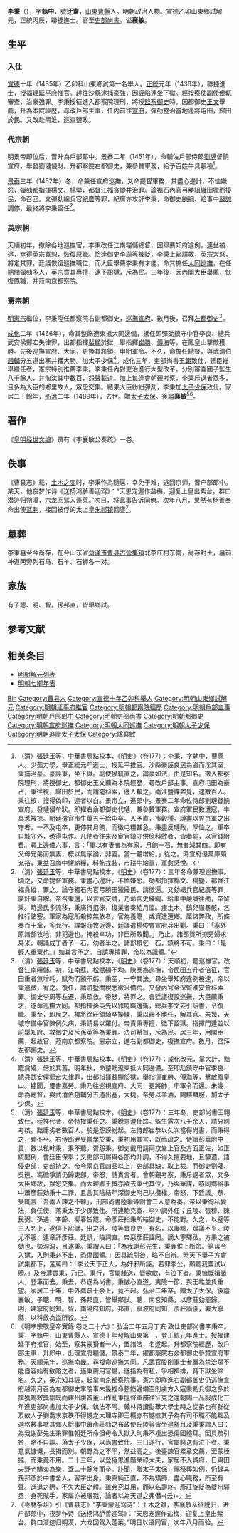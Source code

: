 {{Otheruses|other=名为李执中的其他人物|李执中}}
{{明清人物信息框
| 姓名 = 李秉
| 原名 =
| 圖片名稱= 
| 圖片大小 = 
| 圖片說明 = 
| 最高職務 = 太子少保吏部尚書
| 國家 = 大明
| 爵位 =
| 籍貫 = [[山東承宣布政使司|山東承宣布政使司]][[濟寧府|濟寧府]][[曹縣|曹縣]]
| 族裔 = 漢族
| 旗籍 = 
| 字號 = 字執中，號迂齋
| 諡號 = 襄敏
| 出生日期 = [[永乐_(明朝)|永樂]]六年（1408年）
| 出生地點 = 
| 逝世日期 = [[弘治_(明朝)|弘治]]二年（1489年）
| 逝世地點 = 
| 墓葬 =
| 配偶 =
| 親屬 =
| 出身 = 
* 宣德十年乙卯科山東鄉試第一名舉人 
*正統元年丙辰科同進士出身
| 經歷 = 
| 著作 =
}}
'''李秉'''（{{bd|1408年||1489年|catIdx=Li李}}），字'''執中'''，號'''迂齋'''，[[山東等處承宣布政使司|山東]][[曹縣|曹縣]]人。明朝政治人物。宣德乙卯山東鄉試解元，正統丙辰，聯捷進士。官至[[明朝吏部尚書|吏部尚書]]。谥'''襄敏'''。

== 生平 ==
===入仕===
[[宣德|宣德]]十年（1435年）乙卯科山東鄉試第一名舉人。[[正统_(年号)|正統]]元年（1436年），聯捷進士，授福建[[延平府|延平府]]推官。趕往沙縣逮捕豪強，因誣陷連坐下獄。經按察使副使[[侯軏|侯軏]]審查，治豪強罪。李秉授征進入都察院理刑，將授[[監察御史|監察御史]]時，因都御史[[王文|王文]]舉薦，升為本院經歷，尋改戶部主事，任内前往[[宣府|宣府]]，彈劾整治當地邊將屯田，歸田於民。又改赴兩淮，巡查鹽政。

===代宗朝===
明景帝即位后，晋升為戶部郎中。景泰二年（1451年），命輔佐戶部侍郎[[劉璉|劉璉]]督餉宣府，舉發劉璉侵財。升都察院右都御史，兼參贊軍務，給予百姓牛具穀種<ref>（清）[[張廷玉|張廷玉]]等，中華書局點校本，《[[明史|明史]]》（卷177）：李秉，字執中，曹縣人。少孤力學，舉正統元年進士，授延平推官。沙縣豪誣良民為盜而淫其室，秉捕治豪。豪誣秉，坐下獄。副使侯軏直之，論豪如法，由是知名。徵入都察院理刑，將授御史，都御史王文薦為本院經歷，尋改戶部主事。宣府屯田為豪占，秉往視，歸田於民，而請罷科索，邊人賴之。兩淮鹽課弊覺，逮數百人。秉往核，搜得偽印，逮者以白。景帝立，進郎中。景泰二年命佐侍郎劉璉督餉宣府，發璉侵牟狀。即擢右僉都御史代璉，兼參贊軍務。宣府軍民數遭寇，牛具悉被掠。朝廷遣官市牛萬五千給屯卒。人予直，市穀種。璉盡以畀京軍之出守者，一不及屯卒，更停其月餉，而徵屯糧甚急。秉盡反璉政，厚恤之。軍卒自城守外，悉得屯作。凡使者往來及宦官鎮守供億科斂者，皆奏罷，以官錢給費。尋上邊備六事，言：「軍以有妻者為有家，月餉一石，無者減其四。即有父母兄弟而無妻，概以無家論，非義。當一體增給。」從之。時宣府億萬庫頗充裕，秉益召商中鹽納糧，料飭戎裝，市耕牛給軍，軍愈感悅。</ref>。

[[景泰_(明朝)|景泰]]三年（1452年）冬，命兼任宣府巡撫，又命提督軍務，其盡心邊計，不恤嫌怨，彈劾都指揮[[楊文|楊文]]、[[楊鑒|楊鑒]]，都督[[江福|江福]]貪縱并治罪。論獨石內官弓勝組織田獵而擾民，命召回。又彈劾總兵官[[紀廣|紀廣]]等罪，紀廣亦攻訐李秉，命御史[[練綱|練綱]]、給事中[[嚴誠|嚴誠]]調停，最終將李秉留任<ref>（清）[[張廷玉|張廷玉]]等，中華書局點校本，《[[明史|明史]]》（卷177）：三年冬命兼理巡撫事。頃之，又命提督軍務。秉盡心邊計，不恤嫌怨。劾都指揮楊文、楊鑒，都督江福貪縱，罪之。論守獨石內官弓勝田獵擾民，請徵還。又劾總兵官紀廣等罪，廣訐秉自解。帝召秉還，以言官交請，乃命御史練綱、給事中嚴誠往勘，卒留秉。時邊民多流移，秉廣行招徠，復業者奏給月廩。瘞土木、鷂兒嶺暴骸，乞推行諸塞。軍家為寇所殺掠無依者，官為養贍，或資遣還鄉。厘諸弊政，所條奏百十章，多允行。諜報寇牧近邊，廷議遣楊俊會宣府兵出剿。秉曰：「塞外原諸部牧地，非犯邊也。掩殺幸功，非臣所敢聞。」乃止。諸部質所掠男婦求易米，朝議成丁者予一石，幼者半之。諸部概乞一石，鎮將不可。秉曰：「是輕人重粟也。」如其言予之。自請專擅罪，帝以為識體。”</ref>。

===英宗朝===
天順初年，撤除各地巡撫官，李秉改任江南糧儲總督，因舉薦知府違例，連坐被逮，幸得英宗寬恕，恢復原職。恰逢御史[[李周|李周]]等被貶，李秉上疏請救，英宗大怒，將定其罪。廷議恢復巡撫職位，而大臣舉薦李秉有才能，命其擔任[[大同巡撫|大同巡撫]]，在任期間彈劾多人，英宗責其專擅，逮下[[詔獄|詔獄]]，斥為民。三年後，因內閣大臣舉薦，恢復原職，并蒞南京都察院。

===憲宗朝===
[[明憲宗|明憲宗]]繼位，李秉陞任都察院右副都御史，[[宣府巡撫|巡撫宣府]]。數月後，召拜[[左都御史|左都御史]]<ref>（清）[[張廷玉|張廷玉]]等，中華書局點校本，《[[明史|明史]]》（卷177）：天順初，罷巡撫官，改督江南糧儲。初，江南蘇、松賦額不均。陳泰為巡撫，令民田五升者倍征，官田重者無增耗，賦均而額不虧。秉至，一守其法。尋坐舉知府違例被逮，帝以秉過微，宥之。復任，請滸墅關稅悉徵米備荒。又發內官金保監淮安倉科索罪。御史李周等左遷，秉疏救。帝怒，將罪之。會廷議復設巡撫，大臣薦秉才，遂命巡撫大同。都指揮孫英先以罪貶職還衛，總兵李文妄引詔書，令復職。秉至，即斥之。裨將徐旺領騎卒操練，秉以旺不勝任，解其官。未幾，天城守備中官陳例久病，秉請易以羅付。帝責秉專擅，徵下詔獄。指揮門達並以前舉知府、救御史及斥孫英等為秉罪。法司希旨，斥為民。居三年，用閣臣薦，起故官，蒞南京都察院。憲宗立，進右副都御史，復撫宣府。數月，召拜左都御史。</ref>。

[[成化|成化]]二年（1466年），命其整飭遼東抵大同邊備，抵任即彈劾鎮守中官李良、總兵武安侯鄭宏失律罪，出都指揮[[裴顯|裴顯]]於獄，舉指揮[[崔勝|崔勝]]、[[傅海|傅海]]等，在鳳皇山擊敵獲勝。先後巡撫宣府、大同，更換其將領，申明軍令。不久，命擔任總督，與武清伯[[趙輔|趙輔]]分五道出塞并獲大勝。加太子少保<ref>（清）[[張廷玉|張廷玉]]等，中華書局點校本，《[[明史|明史]]》（卷177）：成化改元，掌大計，黜罷貪殘，倍於其舊。明年秋，命整飭遼東抵大同邊備。至即劾鎮守中官李良、總兵武安侯鄭宏失律罪，出都指揮裴顯於獄，舉指揮崔勝、傅海等，擊敵鳳皇山。捷聞，璽書嘉勞。秉乃往巡視宣府、大同，更將帥，申軍令而還。未幾，命為總督，與武清伯趙輔分五道出塞，大捷。帝勞以羊酒，賜麒麟服，加太子少保。</ref>。成化三年，吏部尚書[[王翺|王翺]]致仕，廷臣推舉繼任者，憲宗特別推薦李秉。李秉任內對吏治進行大型改革，分別審查國子監生八千餘人，并淘汰其中數百，怨聲載道。加上每逢會朝覲考察，李秉斥退者眾多，且多為大臣的鄉里故人，眾怨交集。結果大臣紛紛彈劾，李秉加[[太子少保|太子少保]]致仕。家居二十餘年，[[弘治_(明朝)|弘治]]二年（1489年），去世。贈[[太子太保|太子太保]]。後謚'''襄敏'''<ref>（清）[[張廷玉|張廷玉]]等，中華書局點校本，《[[明史|明史]]》（卷177）：三年冬，吏部尚書王翺致仕，廷推代者，帝特擢秉任之。秉銳意澄仕路。監生需次八千余人，請分別考核。黜庸劣者數百人，於是怨謗紛起。左侍郎崔恭以久次當得尚書，而秉得之，頗不平。右侍郎尹旻嘗學於秉，秉初用其言，既而疏之。侍讀彭華附中貴，數以私幹秉，秉不聽。胥怨秉。御史戴用請兩京堂上官及方面正佐，如正統間例，會廷臣保舉；又吏部司屬與各部均升調，不得久擅要地，且驟遷。語侵吏部，吏部持之。帝令兩京官四品以上，吏部具缺，取上裁。而御史劉璧、吳遠、馮徽爭請仍歸吏部。帝怒，詰責言者。會朝覲考察，秉斥退者眾，又多大臣鄉故，眾怨交集。而大理卿王概亦欲去秉代其位，乃與華謀，嗾同鄉給事中蕭彥莊劾秉十二罪，且言其陰結年深御史附己以攬權。帝怒，下廷議。恭、旻輒言「吾兩人諫之不聽」，刑部尚書陸瑜等附會二人意為奏。帝以秉徇私變法，負任使，落秉太子少保致仕。所連鮑克寬、李沖調外任；丘陵、張穆、陳民弼、孫遇、李齡、柳春皆罷。命彥莊指秉所結御史，不能對。久之，以璧等三人名上，遂俱下詔獄，出之外。陵等實良吏，有名，以讒黜，眾議不平。陵尤不服，連章訐彥莊。廷訊，陵詞直。帝惡彥莊誣罔。謫大寧驛丞。方秉之被劾也，勢洶洶，且逮秉。秉謂人曰：「為我謝彭先生，秉罪惟上所命。第毋令入獄，入則秉必不出，恐傷國體。」因具疏引咎，略不自辨。時天下舉子方會試集都下，奮罵曰：「李公天下正人，為奸邪所誣。若罪李公，願罷我輩試以贖。」及帝薄責秉，乃已。秉行，官屬餞送，皆欷歔，有泣下者。秉慷慨揖諸人，登車而去。秉去，恭遂為尚書。秉誠心直道。夷險一節，與王竑並負重望。家居二十年，中外薦疏十余上，竟不起。弘治二年卒。贈太子太保。後謚襄敏。子聰、明、智，孫邦直，皆舉鄉試。聰，南宮知縣，以彥莊劾罷歸。明，建寧府同知。智，南陽府知府。邦直，寧波府同知，彥莊謫後，署大寧縣，以科斂為盜所殺。</ref><ref>《明孝宗敬皇帝實錄·卷之二十六》：弘治二年五月丁亥 致仕吏部尚書李秉卒。秉，字執中，山東曹縣人。宣德十年發解山東第一，登正統元年進士。授福建延平府推官，始至，察其豪猾者一人，置諸法，名遂起。升都察院經歷，改戶部主事，升郎中，出理宣府糧儲。景泰二年，擢都察院右僉都御史參贊宣府軍務。天順元年，巡撫南畿。尋複命巡撫大同。凡武官朘削軍士者嚴為禁治眾不能自容始有欲陷之者，適秉薦用官屬，遂指為有私，爭相擠排，竟下獄坐除名。久之，英宗知其誣，起掌南京都察院事。憲宗即阼進右副都御史仍巡撫宣府越兩月召為左都御史掌院事未幾複命整飭邊備至則虜方入寇秉勒兵御之多於擒獲賜敕獎諭既而建州虜酋董山作亂秉提督軍務往征克之還朝賜一品服成化三年進吏部尚書加太子少保，執法不阿。翰林侍讀彭華大學士時之從弟也有群從及故人子劉喬求京秩不得憾之大理寺卿王概亦有憾摭其子為有司不職不能黜及選格數事嗾其鄉人給事中蕭彥莊劾之布政使丘陵等皆坐逮勢且及秉秉謂人曰：為我謝彭先生秉罪惟朝廷所命但毋令入獄入則秉不複出恐傷國體耳。因具疏引咎，略不自辯。落太子少保，以尚書致仕。三日遂行，官屬餞送有泣下者。秉意氣慷慨，長揖而別。朝野為之不平，然益高之。後臺諫官累章交薦，至蒙棰撻，而秉竟不用。二十三年，以登極恩進階榮祿大夫，家居不入城府，日與田夫野老觴奕為樂，蓋二十餘年而卒。訃聞，贈太子太保，賜祭葬如例，仍錄其孫邦彥於中書舍人，習字出身。秉真純正直，不為矯飾，盡心職務，所至有聲。進退之際，不失大臣之體。雖弗究其用，而以名壽終。彥莊旋貶為夔州驛丞，身死賊手，家屬亦被屠戮，論者以為天道之弗僭-{云}-。</ref>。

==著作==
《[[皇明经世文编|皇明经世文编]]》录有《李襄敏公奏疏》一卷。

==佚事==
《曹县志》载，[[土木之变|土木之变]]时，李秉作為隨扈，幸免于难，逃回京师，晋户部郎中。某天，他夜梦作诗《送杨鸿胪善迎驾》：“天恩宠渥作盐梅，迎复上皇出紫台。群口潜迹归朔漠，六龙回驾入蓬莱。”次日，将此事告诉同僚。次年八月，果然有[[杨善|杨善]]奉命出使[[瓦剌|瓦剌]]，接回被俘的太上皇[[朱祁镇|朱祁镇]]回銮<ref>《枣林杂俎》引《曹县志》“李秉蒙迎驾诗”：土木之难，李襄敏从征脱归，进户部郎中，夜梦作诗《送杨鸿胪善迎驾》：“天恩宠渥作盐梅，迎复上皇出紫台。群口潜迹归朔漠，六龙回驾入蓬莱。”明日以语同官，次年八月而验。</ref>。

==墓葬==
李秉墓至今尚存，在今山东省[[菏泽市|菏泽市]][[曹县|曹县]][[古营集镇|古营集镇]]北李庄村东南，尚存封土，墓前神道两旁列石马、石羊、石狮各一对。

==家族==
有子聰、明、智，孫邦直，皆舉鄉試。

== 参考文献 ==
{{wikisource|明史/卷177}}
{{Reflist}}

==相关条目==
*[[明朝解元列表|明朝解元列表]]
*[[明朝七卿年表|明朝七卿年表]]

{{start box}}
{{s-off}}
{{succession box|[[劉璉|劉璉]]|[[王宇|王宇]]|[[宣府巡抚|明朝宣府巡抚]]|1452年-1457年}}
{{succession box|[[年富|年富]]|[[韓雍|韓雍]]|[[大同巡抚|明朝大同巡抚]]|1458年-1459年}}
{{succession box|[[李匡|李匡]]|[[葉盛|葉盛]]|[[宣府巡抚|明朝宣府巡抚]]|1464年}}
{{succession box|[[王翱|王翱]]|[[崔恭_(明朝)|崔恭]]|[[明朝吏部尚書|明朝吏部尚書]]|1467年-1469年}}
{{end box}}

{{正統元年丙辰科殿試金榜}}

{{規範控制}}

{{DEFAULTSORT:Li李}}
[[Category:李姓|Bin]]
[[Category:曹县人|Category:曹县人]]
[[Category:宣德十年乙卯科舉人|Category:宣德十年乙卯科舉人]]
[[Category:明朝山東鄉試解元|Category:明朝山東鄉試解元]]
[[Category:明朝延平府推官|Category:明朝延平府推官]]
[[Category:明朝都察院經歷|Category:明朝都察院經歷]]
[[Category:明朝戶部主事|Category:明朝戶部主事]]
[[Category:明朝戶部郎中|Category:明朝戶部郎中]]
[[Category:明朝吏部尚書|Category:明朝吏部尚書]]
[[Category:明朝都御史|Category:明朝都御史]]
[[Category:明朝宣府巡撫|Category:明朝宣府巡撫]]
[[Category:明朝大同巡撫|Category:明朝大同巡撫]]
[[Category:明朝太子少保|Category:明朝太子少保]]
[[Category:明朝追赠太子太保|Category:明朝追赠太子太保]]
[[Category:諡襄敏|Category:諡襄敏]]